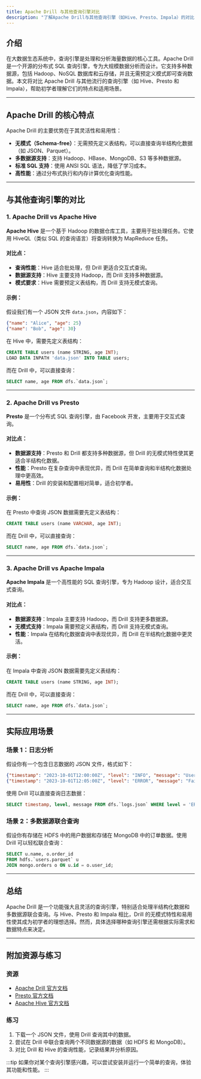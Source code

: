 ```yaml
---
title: Apache Drill 与其他查询引擎对比
description: "了解Apache Drill与其他查询引擎（如Hive、Presto、Impala）的对比，掌握其独特优势和应用场景。"
---
```


## 介绍

在大数据生态系统中，查询引擎是处理和分析海量数据的核心工具。Apache Drill 是一个开源的分布式 SQL 查询引擎，专为大规模数据分析而设计。它支持多种数据源，包括 Hadoop、NoSQL 数据库和云存储，并且无需预定义模式即可查询数据。本文将对比 Apache Drill 与其他流行的查询引擎（如 Hive、Presto 和 Impala），帮助初学者理解它们的特点和适用场景。

---

## Apache Drill 的核心特点

Apache Drill 的主要优势在于其灵活性和易用性：
- **无模式（Schema-free）**：无需预先定义表结构，可以直接查询半结构化数据（如 JSON、Parquet）。
- **多数据源支持**：支持 Hadoop、HBase、MongoDB、S3 等多种数据源。
- **标准 SQL 支持**：使用 ANSI SQL 语法，降低了学习成本。
- **高性能**：通过分布式执行和内存计算优化查询性能。

---

## 与其他查询引擎的对比

### 1. Apache Drill vs Apache Hive

**Apache Hive** 是一个基于 Hadoop 的数据仓库工具，主要用于批处理任务。它使用 HiveQL（类似 SQL 的查询语言）将查询转换为 MapReduce 任务。

#### 对比点：
- **查询性能**：Hive 适合批处理，但 Drill 更适合交互式查询。
- **数据源支持**：Hive 主要支持 Hadoop，而 Drill 支持多种数据源。
- **模式要求**：Hive 需要预定义表结构，而 Drill 支持无模式查询。

#### 示例：
假设我们有一个 JSON 文件 `data.json`，内容如下：
```json
{"name": "Alice", "age": 25}
{"name": "Bob", "age": 30}
```

在 Hive 中，需要先定义表结构：
```sql
CREATE TABLE users (name STRING, age INT);
LOAD DATA INPATH 'data.json' INTO TABLE users;
```

而在 Drill 中，可以直接查询：
```sql
SELECT name, age FROM dfs.`data.json`;
```

---

### 2. Apache Drill vs Presto

**Presto** 是一个分布式 SQL 查询引擎，由 Facebook 开发，主要用于交互式查询。

#### 对比点：
- **数据源支持**：Presto 和 Drill 都支持多种数据源，但 Drill 的无模式特性使其更适合半结构化数据。
- **性能**：Presto 在复杂查询中表现优异，而 Drill 在简单查询和半结构化数据处理中更高效。
- **易用性**：Drill 的安装和配置相对简单，适合初学者。

#### 示例：
在 Presto 中查询 JSON 数据需要先定义表结构：
```sql
CREATE TABLE users (name VARCHAR, age INT);
```

而在 Drill 中，可以直接查询：
```sql
SELECT name, age FROM dfs.`data.json`;
```

---

### 3. Apache Drill vs Apache Impala

**Apache Impala** 是一个高性能的 SQL 查询引擎，专为 Hadoop 设计，适合交互式查询。

#### 对比点：
- **数据源支持**：Impala 主要支持 Hadoop，而 Drill 支持更多数据源。
- **无模式支持**：Impala 需要预定义表结构，而 Drill 支持无模式查询。
- **性能**：Impala 在结构化数据查询中表现优异，而 Drill 在半结构化数据中更灵活。

#### 示例：
在 Impala 中查询 JSON 数据需要先定义表结构：
```sql
CREATE TABLE users (name STRING, age INT);
```

而在 Drill 中，可以直接查询：
```sql
SELECT name, age FROM dfs.`data.json`;
```

---

## 实际应用场景

### 场景 1：日志分析
假设你有一个包含日志数据的 JSON 文件，格式如下：
```json
{"timestamp": "2023-10-01T12:00:00Z", "level": "INFO", "message": "User logged in"}
{"timestamp": "2023-10-01T12:05:00Z", "level": "ERROR", "message": "Failed to connect"}
```

使用 Drill 可以直接查询日志数据：
```sql
SELECT timestamp, level, message FROM dfs.`logs.json` WHERE level = 'ERROR';
```

### 场景 2：多数据源联合查询
假设你有存储在 HDFS 中的用户数据和存储在 MongoDB 中的订单数据。使用 Drill 可以轻松联合查询：
```sql
SELECT u.name, o.order_id
FROM hdfs.`users.parquet` u
JOIN mongo.orders o ON u.id = o.user_id;
```

---

## 总结

Apache Drill 是一个功能强大且灵活的查询引擎，特别适合处理半结构化数据和多数据源联合查询。与 Hive、Presto 和 Impala 相比，Drill 的无模式特性和易用性使其成为初学者的理想选择。然而，具体选择哪种查询引擎还需根据实际需求和数据特点来决定。

---

## 附加资源与练习

### 资源
- [Apache Drill 官方文档](https://drill.apache.org/docs/)
- [Presto 官方文档](https://prestodb.io/docs/current/)
- [Apache Hive 官方文档](https://cwiki.apache.org/confluence/display/Hive/Home)

### 练习
1. 下载一个 JSON 文件，使用 Drill 查询其中的数据。
2. 尝试在 Drill 中联合查询两个不同数据源的数据（如 HDFS 和 MongoDB）。
3. 对比 Drill 和 Hive 的查询性能，记录结果并分析原因。

:::tip
如果你对某个查询引擎感兴趣，可以尝试安装并运行一个简单的查询，体验其功能和性能。
:::